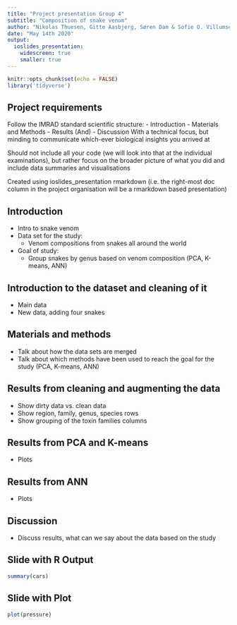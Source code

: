 ```yaml
---
title: "Project presentation Group 4"
subtitle: "Composition of snake venom"
author: "Nikolas Thuesen, Gitte Aasbjerg, Søren Dam & Sofie O. Villumsen"
date: "May 14th 2020"
output:
  ioslides_presentation:
    widescreen: true
    smaller: true
---
```



```r
knitr::opts_chunk$set(echo = FALSE)
library('tidyverse')
```


## Project requirements
Follow the IMRAD standard scientific structure:
- Introduction
- Materials and Methods
- Results (And)
- Discussion
With a technical focus, but minding to communicate which-ever biological insights you arrived at

Should not include all your code (we will look into that at the individual examinations), but rather focus on the broader picture of what you did and include data summaries and visualisations

Created using ioslides_presentation rmarkdown (i.e. the right-most doc column in the project organisation will be a rmarkdown based presentation)



## Introduction
- Intro to snake venom
- Data set for the study: 
  - Venom compositions from snakes all around the world
- Goal of study:
  - Group snakes by genus based on venom composition (PCA, K-means, ANN)
  
## Introduction to the dataset and cleaning of it
- Main data
- New data, adding four snakes

## Materials and methods
- Talk about how the data sets are merged 
- Talk about which methods have been used to reach the goal for the study (PCA, K-means, ANN)

## Results from cleaning and augmenting the data
- Show dirty data vs. clean data
- Show region, family, genus, species rows
- Show grouping of the toxin families columns

## Results from PCA and K-means
- Plots

## Results from ANN
- Plots

## Discussion
- Discuss results, what can we say about the data based on the study


## Slide with R Output

```r
summary(cars)
```

## Slide with Plot

```r
plot(pressure)
```

